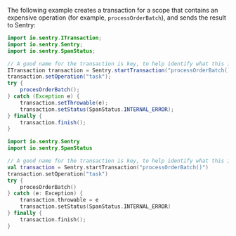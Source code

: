 The following example creates a transaction for a scope that contains an expensive operation (for example, `processOrderBatch`), and sends the result to Sentry:

```java {tabTitle:Java}
import io.sentry.ITransaction;
import io.sentry.Sentry;
import io.sentry.SpanStatus;

// A good name for the transaction is key, to help identify what this is about
ITransaction transaction = Sentry.startTransaction("processOrderBatch()");
transaction.setOperation("task");
try {
    procesOrderBatch();
} catch (Exception e) {
    transaction.setThrowable(e);
    transaction.setStatus(SpanStatus.INTERNAL_ERROR);
} finally {
    transaction.finish();
}
```

```kotlin {tabTitle:Kotlin}
import io.sentry.Sentry
import io.sentry.SpanStatus

// A good name for the transaction is key, to help identify what this is about
val transaction = Sentry.startTransaction("processOrderBatch()")
transaction.setOperation("task")
try {
    procesOrderBatch()
} catch (e: Exception) {
    transaction.throwable = e
    transaction.setStatus(SpanStatus.INTERNAL_ERROR)
} finally {
    transaction.finish();
}
```
